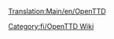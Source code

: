 [[Translation:Main/en/OpenTTD]]
{{en/Bilingual box| Fi
| Käyttöoppaaseen liittyvät artikkelit. Artikkelit, jotka löytyvät [[Template/fi/Sisällysluettelo|Template:Sisällysluettelo/Fi]]:sta, siirtyvät automaattisesti tänne.
| A Category for Manual related pages. Articles that are called by [[Template/fi/Sisällysluettelo|Template:Sisällysluettelo/Fi]] are automatically placed here.}}

[[Category:fi/OpenTTD Wiki]]